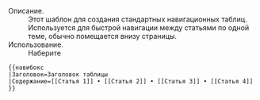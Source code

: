 ;Описание.
:Этот шаблон для создания стандартных навигационных таблиц. Используется для быстрой навигации между статьями по одной теме, обычно помещается внизу страницы. 
;Использование.
:Наберите
<pre>{{навибокс
|Заголовок=Заголовок таблицы
|Содержание=[[Статья 1]] • [[Статья 2]] • [[Статья 3]] • [[Статья 4]]
}}</pre>

<includeonly>[[Категория:Основные шаблоны|{{PAGENAME}}]]</includeonly><noinclude>[[Категория:Документация шаблонов|{{PAGENAME}}]]</noinclude>